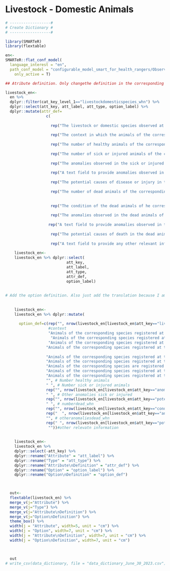 # Livestock - Domestic Animals {.unnumbered}

```r

# ------------------#
# Create Dictionary #
# ------------------#

library(SMARTeR)
library(flextable)

en<-
SMARTeR::flat_conf_model(
  language_interest = "en",
  path_conf_model = "configurable_model_smart_for_health_rangers/Observations_Specimens_Final_conf_model_smart_for_health_rangers.xml",
    only_active = T)

## Atribute definition. Only changethe definition in the corresponding language because I am using the keys to subset the specific componenets.

livestock_en<-  
  en %>% 
  dplyr::filter(cat_key_level_1=="livestockdomesticspecies_whn") %>% 
  dplyr::select(att_key, att_label, att_type, option_label) %>% 
  dplyr::mutate(attr_def=
                  c(
                    
                    rep("The livestock or domestic species observed at the Incident", nrow(en[en$att_key=="livestockdomesticspecies_whn" & en$cat_key_level_1=="livestockdomesticspecies_whn",])),
                    
                    rep("The context in which the animals of the corresponding species are found. Multiple options can be selected", nrow(en[en$att_key=="context_whn" & en$cat_key_level_1=="livestockdomesticspecies_whn",])),
                    
                    rep("The number of healthy animals of the corresponding species at the Incident", nrow(en[en$att_key=="numberhealthy_whn" & en$cat_key_level_1=="livestockdomesticspecies_whn",])),
                    
                    rep("The number of sick or injured animals of the corresponding species at the Incident", nrow(en[en$att_key=="numbersickorinjured_whn" & en$cat_key_level_1=="livestockdomesticspecies_whn",])),
                    
                    rep("The anomalies observed in the sick or injured animals of the corresponding species observed at the Incident. Multiple options can be selected", nrow(en[en$att_key=="anomaliesinsickorinjuredanimals_whn" & en$cat_key_level_1=="livestockdomesticspecies_whn",])),
                    
                    rep("A text field to provide anomalies observed in the sick or injured animals of the corresponding species observed at the Incident not given in the 'Anomalies in Sick or Injured Animals' Attribute", nrow(en[en$att_key=="otheranomaliessickorinjured_whn" & en$cat_key_level_1=="livestockdomesticspecies_whn",])),
                    
                    rep("The potential causes of disease or injury in the sick or injured animals of the corresponding species observed at the Incident. Multiple options can be selected", nrow(en[en$att_key=="potentialcausediseaseorinjury_whn" & en$cat_key_level_1=="livestockdomesticspecies_whn",])),
                    
                    rep("The number of dead animals of the corresponding species at the Incident", nrow(en[en$att_key=="numberdead_whn" & en$cat_key_level_1=="livestockdomesticspecies_whn",])),
                    
                    
                    rep("The condition of the dead animals of he corresponding species found at the Incident. Multiple options can be selected", nrow(en[en$att_key=="conditiondeadanimals_whn" & en$cat_key_level_1=="livestockdomesticspecies_whn",])),
                    
                    rep("The anomalies observed in the dead animals of the corresponding species observed at the Incident. Multiple options can be selected", nrow(en[en$att_key=="anomaliesindeadanimals_whn" & en$cat_key_level_1=="livestockdomesticspecies_whn",])),
                    
                   rep("A text field to provide anomalies observed in the dead animals of the corresponding species observed at the Incident not given in the 'Anomalies in Dead Animals' Attribute", nrow(en[en$att_key=="otheranomaliesdead_whn" & en$cat_key_level_1=="livestockdomesticspecies_whn",])),
                    
                    rep("The potential causes of death in the dead animals of the corresponding species observed at the Incident. Multiple options can be selected", nrow(en[en$att_key=="potentialcausedeath_whn" & en$cat_key_level_1=="livestockdomesticspecies_whn",])),
                    
                    rep("A text field to provide any other relevant information regarding the animals of the corresponding species", nrow(en[en$att_key=="otherrelevantinformation_whn" & en$cat_key_level_1=="livestockdomesticspecies_whn",])))) 
  
    livestock_en<-
    livestock_en %>% dplyr::select(
                           att_key,
                           att_label,
                           att_type,
                           attr_def, 
                           option_label)
    
    
# Add the option definition. Also just add the translation because I am using the keys to get to specific components.    
    
    
    livestock_en<-
    livestock_en %>% dplyr::mutate(
      
      option_def=c(rep("", nrow(livestock_en[livestock_en$att_key=="livestockdomesticspecies_whn",])),  # Species
                   #context
                   "Animals of the corresponding species registered at the Incident are observed in their habitat and not hunted, captured, captive, or restricted. These animals could be captured for health surveillance purposes and still be considered 'free-ranging'", # free-ranging
                    "Animals of the corresponding species registered at the Incident are hunted or captured at the time of the observation; however, they have been displaced from the original place of hunt or capture. For example, caged animals in posession of a walking hunter in a protected area", #Hunted and Displaced             
                   "Animals of the corresponding species registered at the Incident are hunted or captured at the time of the observation; however, they have not been displaced from the original place of hunt or capture. For example, animals observed in the trap set by a hunter", #Hunted and not Displaced  
                  "Animals of the corresponding species registered at the Incident are kept in a rehabilitation/rescue center", # Rescue/Rehabilitation Center
                  
                  "Animals of the corresponding species registered at the Incident are kept in a farm", # farm
                  "Animals of the corresponding species registered at the Incident are kept in a household", # houshold
                  "Animals of the corresponding species are registered as part of a research or conservation capture not related with health surveillance", # Research or conservation capture
                  "Animals of the corresponding species registered at the Incident are kept in a market", # market
                  "Animals of the corresponding species registered at the Incident are kept in a trade post", #tradepost
                  "", # Number healthy animals
                  " ", # Number sick or injured animals
                  rep("", nrow(livestock_en[livestock_en$att_key=="anomaliesinsickorinjuredanimals_whn",])), #Anomalies in Sick or Injured Animals
                  " ", # Other anomalies sick or injured     
                  rep("", nrow(livestock_en[livestock_en$att_key=="potentialcausediseaseorinjury_whn",])),    
                  " ", # numberdead_whn     
                  rep("", nrow(livestock_en[livestock_en$att_key=="conditiondeadanimals_whn",])), # conditiondeadanimals_whn     
                  rep("  ", nrow(livestock_en[livestock_en$att_key=="anomaliesindeadanimals_whn",])), #Anomalies in Dead Animals
                  "", # otheranomaliesdead_whn     
                  rep(" ", nrow(livestock_en[livestock_en$att_key=="potentialcausedeath_whn",])), # potentialcausedeath_whn
                   ""))#other relevatn information
                  
                  
    livestock_en<-
    livestock_en %>% 
    dplyr::select(-att_key) %>% 
    dplyr::rename("Attribute" = "att_label") %>% 
    dplyr::rename("Type" = "att_type") %>% 
    dplyr::rename("Attribute\nDefinition" = "attr_def") %>% 
    dplyr::rename("Option" = "option_label") %>% 
    dplyr::rename("Option\nDefinition" = "option_def") 


  
  out<-  
  flextable(livestock_en) %>% 
  merge_v(j="Attribute") %>% 
  merge_v(j="Type") %>% 
  merge_v(j="Attribute\nDefinition") %>% 
  merge_v(j="Option\nDefinition") %>%
  theme_box() %>% 
  width(j = "Attribute", width=5, unit = "cm") %>% 
  width(j = "Option", width=7, unit = "cm") %>% 
  width(j = "Attribute\nDefinition", width=7, unit = "cm") %>% 
  width(j = "Option\nDefinition", width=7, unit = "cm")

  

  out
# write_csv(data_dictionary, file = "data_dictionary_June_30_2023.csv")

```

